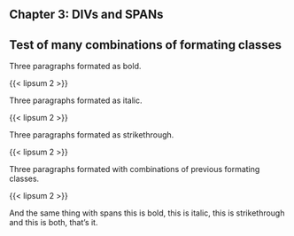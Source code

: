 :::{.chapter}
# Chapter 3: DIVs and SPANs
## Test of many combinations of formating classes
:::

:::{.bold}
Three paragraphs formated as bold.

{{< lipsum 2 >}}
:::

:::{.italic}
Three paragraphs formated as italic.

{{< lipsum 2 >}}
:::

:::{.strikethrough}
Three paragraphs formated as strikethrough.

{{< lipsum 2 >}}
:::

:::{.bold .italic .strikethrough}
Three paragraphs formated with combinations of previous formating classes.

{{< lipsum 2 >}}
:::

And the same thing with spans [this is bold]{.bold}, [this is italic]{.italic}, [this is strikethrough]{.strikethrough} and [this is both]{.bold .italic}, that's it.